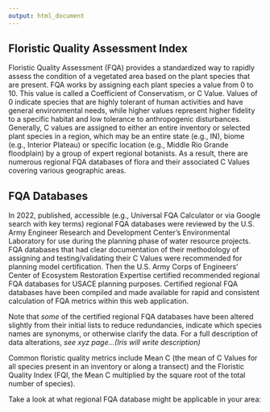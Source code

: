 ```yaml
---
output: html_document
---
```


## Floristic Quality Assessment Index

Floristic Quality Assessment (FQA) provides a standardized way to rapidly assess the condition of a vegetated area based on the plant species that are present. FQA works by assigning each plant species a value from 0 to 10. This value is called a Coefficient of Conservatism, or C Value. Values of 0 indicate species that are highly tolerant of human activities and have general environmental needs, while higher values represent higher fidelity to a specific habitat and low tolerance to anthropogenic disturbances. Generally, C values are assigned to either an entire inventory or selected plant species in a region, which may be an entire state (e.g., IN), biome (e.g., Interior Plateau) or specific location (e.g., Middle Rio Grande floodplain) by a group of expert regional botanists. As a result, there are numerous regional FQA databases of flora and their associated C Values covering various geographic areas.

## FQA Databases

In 2022, published, accessible (e.g., Universal FQA Calculator or via Google search with key terms) regional FQA databases were reviewed by the U.S. Army Engineer Research and Development Center’s Environmental Laboratory for use during the planning phase of water resource projects. FQA databases that had clear documentation of their methodology of assigning and testing/validating their C Values were recommended for planning model certification. Then the U.S. Army Corps of Engineers’ Center of Ecosystem Restoration Expertise certified recommended regional FQA databases for USACE planning purposes. Certified regional FQA databases have been compiled and made available for rapid and consistent calculation of FQA metrics within this web application.

Note that *some* of the certified regional FQA databases have been altered slightly from their initial lists to reduce redundancies, indicate which species names are synonyms, or otherwise clarify the data. For a full description of data alterations, *see xyz page...(Iris will write description)* 

Common floristic quality metrics include Mean C (the mean of C Values for all species present in an inventory or along a transect) and the Floristic Quality Index (FQI, the Mean C multiplied by the square root of the total number of species).

Take a look at what regional FQA database might be applicable in your area:

